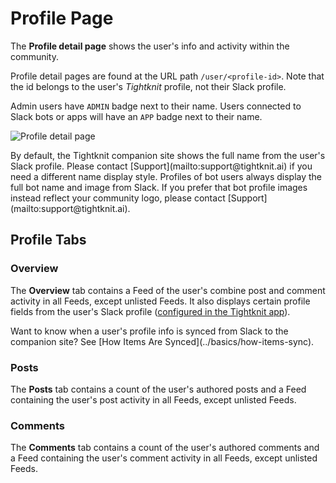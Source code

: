 
# Profile Page

The **Profile detail page** shows the user's info and activity within the community.

Profile detail pages are found at the URL path `/user/<profile-id>`.
Note that the id belongs to the user's _Tightknit_ profile, not their Slack profile.

Admin users have `ADMIN` badge next to their name.
Users connected to Slack bots or apps will have an `APP` badge next to their name.

![Profile detail page](/tightknit-site/profile.png)

<Callout type="info">
  By default, the Tightknit companion site shows the full name from the user's
  Slack profile. Please contact [Support](mailto:support@tightknit.ai) if you
  need a different name display style.
</Callout>

<Callout type="info">
  Profiles of bot users always display the full bot name and image from Slack.
  If you prefer that bot profile images instead reflect your community logo,
  please contact [Support](mailto:support@tightknit.ai).
</Callout>

## Profile Tabs

### Overview

The **Overview** tab contains a Feed of the user's combine post and comment activity in all Feeds,
except unlisted Feeds. It also displays certain profile fields from the user's Slack profile ([configured in the Tightknit app](../slack-administration/member-settings)).

<Callout>
  Want to know when a user's profile info is synced from Slack to the companion
  site? See [How Items Are Synced](../basics/how-items-sync).
</Callout>

### Posts

The **Posts** tab contains a count of the user's authored posts and a Feed containing the user's post activity in all Feeds, except unlisted Feeds.

### Comments

The **Comments** tab contains a count of the user's authored comments and a Feed containing the user's comment activity in all Feeds, except unlisted Feeds.
